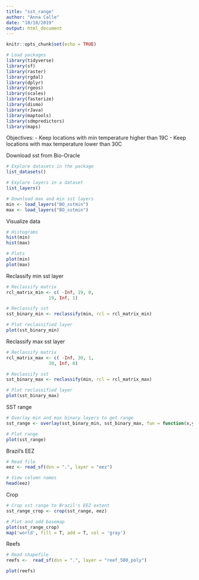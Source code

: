 ```yaml
---
title: "sst_range"
author: "Anna Calle"
date: "10/18/2019"
output: html_document
---
```


```r
knitr::opts_chunk$set(echo = TRUE)
```

```r
# Load packages
library(tidyverse)
library(sf)
library(raster)
library(rgdal)
library(dplyr)
library(rgeos)
library(scales)
library(fasterize)
library(dismo)
library(rJava)
library(maptools)
library(sdmpredictors)
library(maps)
```

Objectives:
- Keep locations with min temperature higher than 19C
- Keep locations with max temperature lower than 30C

Download sst from Bio-Oracle
```r
# Explore datasets in the package 
list_datasets() 

# Explore layers in a dataset 
list_layers() 

# Download max and min sst layers
min <- load_layers("BO_sstmin")
max <- load_layers("BO_sstmin")
```
Visualize data
```r
# Histograms
hist(min)
hist(max)

# Plots
plot(min)
plot(max)
```

Reclassify min sst layer
```r
# Reclassify matrix
rcl_matrix_min <- c( -Inf, 19, 0,
                19, Inf, 1)

# Reclassify sst
sst_binary_min <- reclassify(min, rcl = rcl_matrix_min)

# Plot reclassified layer
plot(sst_binary_min)
```
Reclassify max sst layer
```r
# Reclassify matrix
rcl_matrix_max <- c( -Inf, 30, 1,
                30, Inf, 0)

# Reclassify sst
sst_binary_max <- reclassify(min, rcl = rcl_matrix_max)

# Plot reclassified layer
plot(sst_binary_max)
```

SST range
```r
# Overlay min and max binary layers to get range
sst_range <- overlay(sst_binary_min, sst_binary_max, fun = function(x,y){x+y})

# Plot range
plot(sst_range)

```

Brazil's EEZ
```r
# Read file
eez <- read_sf(dsn = ".", layer = "eez")

# View column names
head(eez)
```


Crop
```r
# Crop sst range to Brazil's EEZ extent
sst_range_crop <- crop(sst_range, eez)

# Plot and add basemap
plot(sst_range_crop)
map('world', fill = T, add = T, col = 'gray')
```

Reefs
```r
# Read shapefile
reefs <-  read_sf(dsn = ".", layer = "reef_500_poly")

plot(reefs)
  
```




